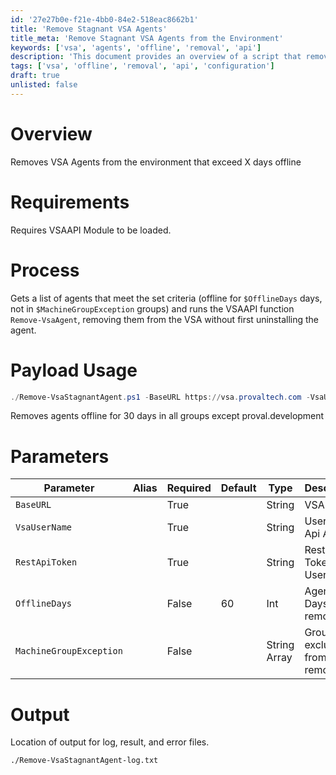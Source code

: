```yaml
---
id: '27e27b0e-f21e-4bb0-84e2-518eac8662b1'
title: 'Remove Stagnant VSA Agents'
title_meta: 'Remove Stagnant VSA Agents from the Environment'
keywords: ['vsa', 'agents', 'offline', 'removal', 'api']
description: 'This document provides an overview of a script that removes VSA agents from the environment that have been offline for a specified number of days. It details the requirements, process, payload usage, parameters, and output location for logs, results, and errors.'
tags: ['vsa', 'offline', 'removal', 'api', 'configuration']
draft: true
unlisted: false
---
```

# Overview

Removes VSA Agents from the environment that exceed X days offline

# Requirements

Requires VSAAPI Module to be loaded.

# Process

Gets a list of agents that meet the set criteria (offline for `$OfflineDays` days, not in `$MachineGroupException` groups) and runs the VSAAPI function `Remove-VsaAgent`, removing them from the VSA without first uninstalling the agent.

# Payload Usage

```powershell
./Remove-VsaStagnantAgent.ps1 -BaseURL https://vsa.provaltech.com -VsaUserName apiServiceAccount -RestApiToken abcd-efgh-ijkl-mnop -OfflineDays 30 -MachineGroupException proval.development
```

Removes agents offline for 30 days in all groups except proval.development

# Parameters

| Parameter                  | Alias | Required | Default | Type          | Description                          |
|---------------------------|-------|----------|---------|---------------|--------------------------------------|
| `BaseURL`                 |       | True     |         | String        | VSA URL                              |
| `VsaUserName`             |       | True     |         | String        | User with Api Access                 |
| `RestApiToken`            |       | True     |         | String        | Rest Api Token for User              |
| `OfflineDays`             |       | False    | 60      | Int           | Agent Idle Days for removal          |
| `MachineGroupException`    |       | False    |         | String Array  | Groups to exclude from agent removal  |

# Output

Location of output for log, result, and error files.

```
./Remove-VsaStagnantAgent-log.txt
```













